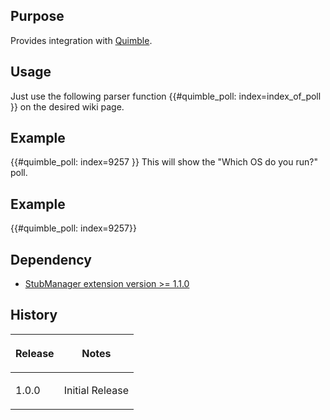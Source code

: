 {{Extension
|name        = Quimble
|status      = stable
|author      = [[user:jldupont|Jean-Lou Dupont]]
|image       =
|version     = 1.0.0
|update      =
|mediawiki   = 1.11, 1.12
|download    = [http://mediawiki.googlecode.com/svn/tags/Quimble/ SVN]
|readme      =
|changelog   = See SVN ($Id$)
|description = Provides integration with [http://Quimble.com/ Quimble].
|parameters  =
|rights      =
|example     = see [http://jldupont.com/Extension:Quimble]
}}
== Purpose ==
Provides integration with [http://Quimble.com/ Quimble].

== Usage ==
Just use the following parser function <nowiki>{{#quimble_poll: index=index_of_poll }}</nowiki> on the desired wiki page.

== Example ==
<nowiki>{{#quimble_poll: index=9257 }}</nowiki> This will show the "Which OS do you run?" poll.

== Example ==
{{#quimble_poll: index=9257}}

== Dependency ==
* [[Extension:StubManager|StubManager extension version >= 1.1.0 ]]
{{Pear|Quimble}}

== History ==
{|class='datatable'
! Release !! Notes
|-
| 1.0.0 || Initial Release
|}
